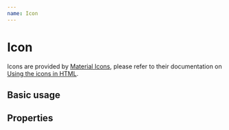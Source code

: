 ```yaml
---
name: Icon
---
```



# Icon

Icons are provided by [Material Icons](https://material.io/tools/icons/?style=baseline),
please refer to their documentation on [Using the icons in HTML](https://google.github.io/material-design-icons/#using-the-icons-in-html).

## Basic usage

<Playground>
  <Icon name='star' />
  <Icon name='block' color='red' />
  <Icon name='done' color='green' />
  <Icon name='help_outline' color='blue' />
</Playground>

## Properties

<PropsTable of={Icon}></PropsTable>
